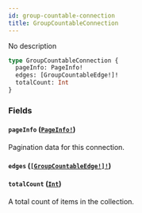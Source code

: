 ```yaml
---
id: group-countable-connection
title: GroupCountableConnection
---
```


No description

```graphql
type GroupCountableConnection {
  pageInfo: PageInfo!
  edges: [GroupCountableEdge!]!
  totalCount: Int
}
```

### Fields

#### `pageInfo` ([`PageInfo!`](/docs/developer/api-reference/objects/page-info))

Pagination data for this connection.

#### `edges` ([`[GroupCountableEdge!]!`](/docs/developer/api-reference/objects/group-countable-edge))

#### `totalCount` ([`Int`](/docs/developer/api-reference/scalars/int))

A total count of items in the collection.
